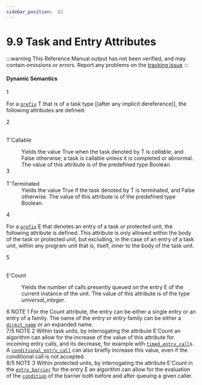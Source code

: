 ```yaml
---
sidebar_position:  82
---
```


# 9.9 Task and Entry Attributes

:::warning
This Reference Manual output has not been verified,
and may contain omissions or errors.
Report any problems on the [tracking issue](https://github.com/ada-lang-io/ada-lang-io/issues/20)
:::



#### Dynamic Semantics

<MarginText>1</MarginText>
<p>For a <code><a href="../AA-4/AA-4.1#S0093">prefix</a></code> T that is of a task type [(after any implicit dereference)], the following attributes are defined: <br /></p>

<MarginText>2</MarginText>
<dt><br/>T'Callable</dt>
<dl>
<dd>Yields the value True when the task denoted by T is <em>callable</em>, and False otherwise; a task is callable unless it is completed or abnormal. The value of this attribute is of the predefined type Boolean.<br /></dd>
<MarginText>3</MarginText>
<dt><br/>T'Terminated</dt>
<dd>Yields the value True if the task denoted by T is terminated, and False otherwise. The value of this attribute is of the predefined type Boolean. <br /></dd>
</dl>
<MarginText>4</MarginText>
<p>For a <code><a href="../AA-4/AA-4.1#S0093">prefix</a></code> E that denotes an entry of a task or protected unit, the following attribute is defined. This attribute is only allowed within the body of the task or protected unit, but excluding, in the case of an entry of a task unit, within any program unit that is, itself, inner to the body of the task unit. <br /></p>

<MarginText>5</MarginText>
<dt><br/>E'Count</dt>
<dl>
<dd>Yields the number of calls presently queued on the entry E of the current instance of the unit. The value of this attribute is of the type <em>universal_integer</em>.<br /></dd>
</dl>
<AnnotatedOnly>
<MarginText>6</MarginText>
<Admonition type="aarm" aarm="note">
NOTE 1   For the Count attribute, the entry can be either a single entry or an entry of a family. The name of the entry or entry family can be either a <code><a href="../AA-4/AA-4.1#S0092">direct_name</a></code> or an expanded name.<br /></Admonition>
</AnnotatedOnly>

<AnnotatedOnly>
<MarginText>7/5</MarginText>
<MarginInfo items={["AI12-0442-1"]} />
<Admonition type="aarm" aarm="note">
NOTE 2   Within task units, by interrogating the attribute E'Count an algorithm can allow for the increase of the value of this attribute for incoming entry calls, and its decrease, for example with <code><a href="../AA-9/AA-9.7#S0276">timed_entry_call</a></code>s. A <code><a href="../AA-9/AA-9.7#S0279">conditional_entry_call</a></code> can also briefly increase this value, even if the conditional call is not accepted.<br /></Admonition>
</AnnotatedOnly>

<AnnotatedOnly>
<MarginText>8/5</MarginText>
<MarginInfo items={["AI12-0442-1"]} />
<Admonition type="aarm" aarm="note">
NOTE 3   Within protected units, by interrogating the attribute E'Count in the <code><a href="../AA-9/AA-9.5#S0262">entry_barrier</a></code> for the entry E an algorithm can allow for the evaluation of the <code><a href="../AA-4/AA-4.5#S0150">condition</a></code> of the barrier both before and after queuing a given caller. <br /></Admonition>
</AnnotatedOnly>

